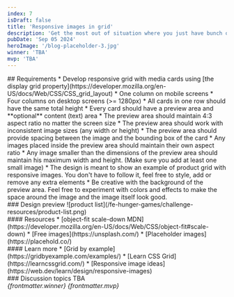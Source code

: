 ```yaml
---
index: 7
isDraft: false
title: 'Responsive images in grid'
description: 'Get the most out of situation where you just have bunch of inconsistent images.'
pubDate: 'Sep 05 2024'
heroImage: '/blog-placeholder-3.jpg'
winner: 'TBA'
mvp: 'TBA'
---
```


<Section>
  ## Requirements
  * Develop responsive grid with media cards using [the display grid property](https://developer.mozilla.org/en-US/docs/Web/CSS/CSS_grid_layout)
    * One column on mobile screens
    * Four columns on desktop screens (>= 1280px)
  * All cards in one row should have the same total height
  * Every card should have a preview area and **optional** content (text) area
    * The preview area should maintain 4:3 aspect ratio no matter the screen size
    * The preview area should work with inconsistent image sizes (any width or height)
    * The preview area should provide spacing between the image and the bounding box of the card
    * Any images placed inside the preview area should maintain their own aspect ratio
    * Any image smaller than the dimensions of the preview area should maintain his maximum width and height. (Make sure you add at least one small image)
  * The design is meant to show an example of product grid with responsive images. You don't have to follow it, feel free to style, add or remove any extra elements
  * <Special /> Be creative with the background of the preview area. Feel free to experiment with colors and effects to make the space around the image and the image itself look good.
</Section>

<Section>
  ### Design preview
  ![product list](/fe-hunger-games/challenge-resources/product-list.png)
</Section>

<Section>
  #### Resources
  * [object-fit scale-down MDN](https://developer.mozilla.org/en-US/docs/Web/CSS/object-fit#scale-down)
  * [Free images](https://unsplash.com/)
  * [Placeholder images](https://placehold.co/)
</Section>

<Section>
  #### Learn more
  * [Grid by example](https://gridbyexample.com/examples/)
  * [Learn CSS Grid](https://learncssgrid.com/)
  * [Responsive image ideas](https://web.dev/learn/design/responsive-images)
</Section>

<Section>
  ### Discussion topics
  TBA
</Section>

<Winner>
  <em>{frontmatter.winner}</em>
</Winner>

<MVP>
  <em>{frontmatter.mvp}</em>
</MVP>
